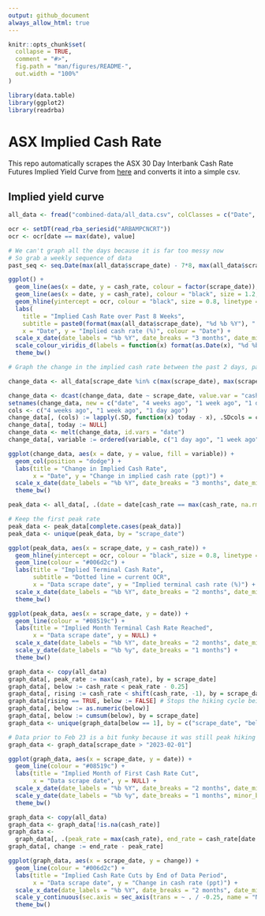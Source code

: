 ```yaml
---
output: github_document
always_allow_html: true
---
```


<!-- README.md is generated from README.Rmd. Please edit that file -->

```r
knitr::opts_chunk$set(
  collapse = TRUE,
  comment = "#>",
  fig.path = "man/figures/README-",
  out.width = "100%"
)

library(data.table)
library(ggplot2)
library(readrba)
```

# ASX Implied Cash Rate

This repo automatically scrapes the ASX 30 Day Interbank Cash Rate Futures Implied Yield Curve from [here](https://www.asx.com.au/markets/trade-our-derivatives-market/derivatives-market-prices/short-term-derivatives) and converts it into a simple csv.

## Implied yield curve

```r
all_data <- fread("combined-data/all_data.csv", colClasses = c("Date", "numeric", "Date"))

ocr <- setDT(read_rba_seriesid("ARBAMPCNCRT"))
ocr <- ocr[date == max(date), value]

```

```r

# We can't graph all the days because it is far too messy now
# So grab a weekly sequence of data
past_seq <- seq.Date(max(all_data$scrape_date) - 7*8, max(all_data$scrape_date) - 1, by = "1 week")

ggplot() +
  geom_line(aes(x = date, y = cash_rate, colour = factor(scrape_date)), size = 1, data = all_data[scrape_date %in% past_seq]) +
  geom_line(aes(x = date, y = cash_rate), colour = "black", size = 1.2, data = all_data[scrape_date == max(scrape_date)]) +
  geom_hline(yintercept = ocr, colour = "black", size = 0.8, linetype = "dotted") +
  labs(
    title = "Implied Cash Rate over Past 8 Weeks",
    subtitle = paste0(format(max(all_data$scrape_date), "%d %b %Y"), " in bolded black, dotted line = current OCR"),
    x = "Date", y = "Implied cash rate (%)", colour = "Date") +
  scale_x_date(date_labels = "%b %Y", date_breaks = "3 months", date_minor_breaks = "1 month") +
  scale_colour_viridis_d(labels = function(x) format(as.Date(x), "%d %b"), guide = guide_legend(reverse = TRUE)) +
  theme_bw()

```

```r
# Graph the change in the implied cash rate between the past 2 days, past week and past 4 weeks

change_data <- all_data[scrape_date %in% c(max(scrape_date), max(scrape_date) - 1, max(scrape_date) - 7, max(scrape_date) - 28)]

change_data <- dcast(change_data, date ~ scrape_date, value.var = "cash_rate")
setnames(change_data, new = c("date", "4 weeks ago", "1 week ago", "1 day ago", "today"))
cols <- c("4 weeks ago", "1 week ago", "1 day ago")
change_data[, (cols) := lapply(.SD, function(x) today - x), .SDcols = cols]
change_data[, today := NULL]
change_data <- melt(change_data, id.vars = "date")
change_data[, variable := ordered(variable, c("1 day ago", "1 week ago", "4 weeks ago"))]

ggplot(change_data, aes(x = date, y = value, fill = variable)) +
  geom_col(position = "dodge") +
  labs(title = "Change in Implied Cash Rate",
       x = "Date", y = "Change in implied cash rate (ppt)") +
  scale_x_date(date_labels = "%b %Y", date_breaks = "3 months", date_minor_breaks = "1 month") +
  theme_bw()

```

```r

peak_data <- all_data[, .(date = date[cash_rate == max(cash_rate, na.rm = TRUE)], cash_rate = max(cash_rate, na.rm = TRUE)), by = .(scrape_date)]

# Keep the first peak rate
peak_data <- peak_data[complete.cases(peak_data)]
peak_data <- unique(peak_data, by = "scrape_date")

ggplot(peak_data, aes(x = scrape_date, y = cash_rate)) +
  geom_hline(yintercept = ocr, colour = "black", size = 0.8, linetype = "dotted") +
  geom_line(colour = "#006d2c") +
  labs(title = "Implied Terminal Cash Rate",
       subtitle = "Dotted line = current OCR",
       x = "Data scrape date", y = "Implied terminal cash rate (%)") +
  scale_x_date(date_labels = "%b %Y", date_breaks = "2 months", date_minor_breaks = "1 month") +
  theme_bw()

ggplot(peak_data, aes(x = scrape_date, y = date)) +
  geom_line(colour = "#08519c") +
  labs(title = "Implied Month Terminal Cash Rate Reached",
       x = "Data scrape date", y = NULL) +
  scale_x_date(date_labels = "%b %Y", date_breaks = "2 months", date_minor_breaks = "1 month") +
  scale_y_date(date_labels = "%b %y", date_breaks = "1 months") +
  theme_bw()

```

```r
graph_data <- copy(all_data)
graph_data[, peak_rate := max(cash_rate), by = scrape_date]
graph_data[, below := cash_rate < peak_rate - 0.25]
graph_data[, rising := cash_rate < shift(cash_rate, -1), by = scrape_date]
graph_data[rising == TRUE, below := FALSE] # Stops the hiking cycle being picked up as a drop
graph_data[, below := as.numeric(below)]
graph_data[, below := cumsum(below), by = scrape_date]
graph_data <- unique(graph_data[below == 1], by = c("scrape_date", "below"))

# Data prior to Feb 23 is a bit funky because it was still peak hiking cycle
graph_data <- graph_data[scrape_date > "2023-02-01"]

ggplot(graph_data, aes(x = scrape_date, y = date)) +
  geom_line(colour = "#08519c") +
  labs(title = "Implied Month of First Cash Rate Cut",
       x = "Data scrape date", y = NULL) +
  scale_x_date(date_labels = "%b %Y", date_breaks = "2 months", date_minor_breaks = "1 month") +
  scale_y_date(date_labels = "%b %y", date_breaks = "1 months", minor_breaks = NULL) +
  theme_bw()

```


```r

graph_data <- copy(all_data)
graph_data <- graph_data[!is.na(cash_rate)]
graph_data <- 
  graph_data[, .(peak_rate = max(cash_rate), end_rate = cash_rate[date == max(date)]), by = scrape_date]
graph_data[, change := end_rate - peak_rate]

ggplot(graph_data, aes(x = scrape_date, y = change)) +
  geom_line(colour = "#006d2c") +
  labs(title = "Implied Cash Rate Cuts by End of Data Period",
       x = "Data scrape date", y = "Change in cash rate (ppt)") +
  scale_x_date(date_labels = "%b %Y", date_breaks = "2 months", date_minor_breaks = "1 month") +
  scale_y_continuous(sec.axis = sec_axis(trans = ~ . / -0.25, name = "Number of 0.25ppt cuts")) +
  theme_bw()


```